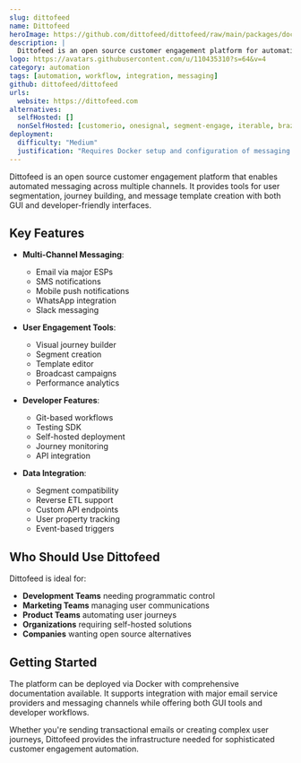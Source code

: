```yaml
---
slug: dittofeed
name: Dittofeed
heroImage: https://github.com/dittofeed/dittofeed/raw/main/packages/docs/images/github-readme-banner.png
description: |
  Dittofeed is an open source customer engagement platform for automating transactional and marketing messages across email, SMS, mobile push, WhatsApp, Slack and other channels.
logo: https://avatars.githubusercontent.com/u/110435310?s=64&v=4
category: automation
tags: [automation, workflow, integration, messaging]
github: dittofeed/dittofeed
urls:
  website: https://dittofeed.com
alternatives:
  selfHosted: []
  nonSelfHosted: [customerio, onesignal, segment-engage, iterable, braze]
deployment:
  difficulty: "Medium"
  justification: "Requires Docker setup and configuration of messaging providers."
---
```


Dittofeed is an open source customer engagement platform that enables automated messaging across multiple channels. It provides tools for user segmentation, journey building, and message template creation with both GUI and developer-friendly interfaces.

## Key Features

- **Multi-Channel Messaging**:

  - Email via major ESPs
  - SMS notifications
  - Mobile push notifications
  - WhatsApp integration
  - Slack messaging

- **User Engagement Tools**:

  - Visual journey builder
  - Segment creation
  - Template editor
  - Broadcast campaigns
  - Performance analytics

- **Developer Features**:

  - Git-based workflows
  - Testing SDK
  - Self-hosted deployment
  - Journey monitoring
  - API integration

- **Data Integration**:
  - Segment compatibility
  - Reverse ETL support
  - Custom API endpoints
  - User property tracking
  - Event-based triggers

## Who Should Use Dittofeed

Dittofeed is ideal for:

- **Development Teams** needing programmatic control
- **Marketing Teams** managing user communications
- **Product Teams** automating user journeys
- **Organizations** requiring self-hosted solutions
- **Companies** wanting open source alternatives

## Getting Started

The platform can be deployed via Docker with comprehensive documentation available. It supports integration with major email service providers and messaging channels while offering both GUI tools and developer workflows.

Whether you're sending transactional emails or creating complex user journeys, Dittofeed provides the infrastructure needed for sophisticated customer engagement automation.
